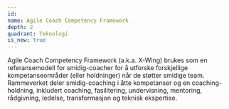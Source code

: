 ```yaml
---
id:
name: Agile Coach Competency Framework
depth: 2
quadrant: Teknologi
is_new: true
---
```


Agile Coach Competency Framework (a.k.a. X-Wing) brukes som en referansemodell for smidig-coacher for å utforske 
forskjellige kompetanseområder (eller holdninger) når de støtter smidige team. Rammeverket deler smidig-coaching 
i åtte kompetanser og en coaching-holdning, inkludert coaching, fasilitering, undervisning, mentoring, rådgivning, 
ledelse, transformasjon og teknisk ekspertise.
